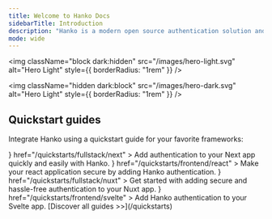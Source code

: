```yaml
---
title: Welcome to Hanko Docs
sidebarTitle: Introduction
description: "Hanko is a modern open source authentication solution and the fastest way you integrate passkeys, 2FA, SSO, and more—with full control over your data. Move between self-hosted and Hanko Cloud anytime. No lock-in. Just Auth how it should be: secure, user friendly, and fully yours."
mode: wide
---
```


<img
  className="block dark:hidden"
  src="/images/hero-light.svg"
  alt="Hero Light"
  style={{ borderRadius: "1rem" }}
/>

<img
  className="hidden dark:block"
  src="/images/hero-dark.svg"
  alt="Hero Light"
  style={{ borderRadius: "1rem" }}
/>

## Quickstart guides

Integrate Hanko using a quickstart guide for your favorite frameworks:

<CardGroup cols={2}>
  <Card
    title="Next.js"
    icon={
      <svg
        xmlns="http://www.w3.org/2000/svg"
        className="icon icon-tabler icon-tabler-brand-nextjs"
        width="30"
        height="30"
        viewBox="0 0 30 30"
        strokeWidth="2"
        stroke="#5465FF"
        fill="none"
        strokeLinecap="round"
        strokeLinejoin="round"
      >
        <path stroke="none" d="M0 0h24v24H0z" fill="none"></path>
        <path d="M9 15v-6l7.745 10.65a9 9 0 1 1 2.255 -1.993"></path>
        <path d="M15 12v-3"></path>
      </svg>
    }
    href="/quickstarts/fullstack/next"
  >
    Add authentication to your Next app quickly and easily with Hanko.
  </Card>
  <Card
    title="React"
    icon={
      <svg
        xmlns="http://www.w3.org/2000/svg"
        className="icon icon-tabler icon-tabler-brand-react"
        width="30"
        height="30"
        viewBox="0 0 30 30"
        strokeWidth="2"
        stroke="#5465FF"
        fill="none"
        strokeLinecap="round"
        strokeLinejoin="round"
      >
        <path stroke="none" d="M0 0h24v24H0z" fill="none"></path>
        <path d="M6.306 8.711c-2.602 .723 -4.306 1.926 -4.306 3.289c0 2.21 4.477 4 10 4c.773 0 1.526 -.035 2.248 -.102"></path>
        <path d="M17.692 15.289c2.603 -.722 4.308 -1.926 4.308 -3.289c0 -2.21 -4.477 -4 -10 -4c-.773 0 -1.526 .035 -2.25 .102"></path>
        <path d="M6.305 15.287c-.676 2.615 -.485 4.693 .695 5.373c1.913 1.105 5.703 -1.877 8.464 -6.66c.387 -.67 .733 -1.339 1.036 -2"></path>
        <path d="M17.694 8.716c.677 -2.616 .487 -4.696 -.694 -5.376c-1.913 -1.105 -5.703 1.877 -8.464 6.66c-.387 .67 -.733 1.34 -1.037 2"></path>
        <path d="M12 5.424c-1.925 -1.892 -3.82 -2.766 -5 -2.084c-1.913 1.104 -1.226 5.877 1.536 10.66c.386 .67 .793 1.304 1.212 1.896"></path>
        <path d="M12 18.574c1.926 1.893 3.821 2.768 5 2.086c1.913 -1.104 1.226 -5.877 -1.536 -10.66c-.375 -.65 -.78 -1.283 -1.212 -1.897"></path>
        <path d="M11.5 12.866a1 1 0 1 0 1 -1.732a1 1 0 0 0 -1 1.732z"></path>
      </svg>
    }
    href="/quickstarts/frontend/react"
  >
    Make your react application secure by adding Hanko authentication.
  </Card>
  <Card
    title="Nuxt"
    icon={
      <svg
        xmlns="http://www.w3.org/2000/svg"
        className="icon icon-tabler icon-tabler-brand-nuxt"
        width="30"
        height="30"
        viewBox="0 0 30 30"
        strokeWidth="2"
        stroke="#5465FF"
        fill="none"
        strokeLinecap="round"
        strokeLinejoin="round"
      >
        <path stroke="none" d="M0 0h24v24H0z" fill="none"></path>
        <path d="M12.146 8.583l-1.3 -2.09a1.046 1.046 0 0 0 -1.786 .017l-5.91 9.908a1.046 1.046 0 0 0 .897 1.582h3.913"></path>
        <path d="M20.043 18c.743 0 1.201 -.843 .82 -1.505l-4.044 -7.013a.936 .936 0 0 0 -1.638 0l-4.043 7.013c-.382 .662 .076 1.505 .819 1.505h8.086z"></path>
      </svg>
    }
    href="/quickstarts/fullstack/nuxt"
  >
      Get started with adding secure and hassle-free authentication to your Nuxt app.
  </Card>
  <Card
    title="Svelte"
    icon={
      <svg
        xmlns="http://www.w3.org/2000/svg"
        className="icon icon-tabler icon-tabler-brand-svelte"
        width="30"
        height="30"
        viewBox="0 0 30 30"
        strokeWidth="2"
        stroke="#5465FF"
        fill="none"
        strokeLinecap="round"
        strokeLinejoin="round"
      >
        <path stroke="none" d="M0 0h24v24H0z" fill="none"></path>
        <path d="M15 8l-5 3l.821 -.495c1.86 -1.15 4.412 -.49 5.574 1.352a3.91 3.91 0 0 1 -1.264 5.42l-5.053 3.126c-1.86 1.151 -4.312 .591 -5.474 -1.251a3.91 3.91 0 0 1 1.263 -5.42l.26 -.16"></path>
        <path d="M8 17l5 -3l-.822 .496c-1.86 1.151 -4.411 .491 -5.574 -1.351a3.91 3.91 0 0 1 1.264 -5.42l5.054 -3.127c1.86 -1.15 4.311 -.59 5.474 1.252a3.91 3.91 0 0 1 -1.264 5.42l-.26 .16"></path>
      </svg>
    }
    href="/quickstarts/frontend/svelte"
  >
    Add Hanko authentication to your Svelte app.
  </Card>
</CardGroup>
    [Discover all guides >>](/quickstarts)
